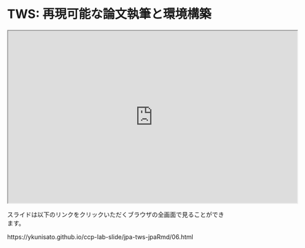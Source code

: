 # TWS: 再現可能な論文執筆と環境構築


<iframe src="https://ykunisato.github.io/ccp-lab-slide/jpa-tws-jpaRmd/06.html#1" width="672" height="400px"></iframe>

スライドは以下のリンクをクリックいただくブラウザの全画面で見ることができます。

https://ykunisato.github.io/ccp-lab-slide/jpa-tws-jpaRmd/06.html

